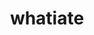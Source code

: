 ---
path: "/work/whatiate"
title: "whatiate"
rank: 3
tags: "personal"
featureImage: "../images/whatiate/feature.jpg"
---